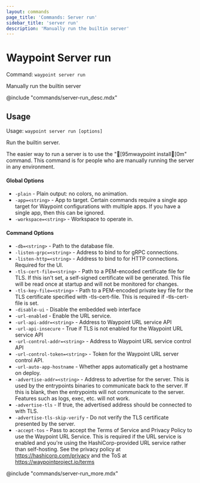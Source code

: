 ```yaml
---
layout: commands
page_title: 'Commands: Server run'
sidebar_title: 'server run'
description: 'Manually run the builtin server'
---
```


# Waypoint Server run

Command: `waypoint server run`

Manually run the builtin server

@include "commands/server-run_desc.mdx"

## Usage

Usage: `waypoint server run [options]`

Run the builtin server.

The easier way to run a server is to use the "[95mwaypoint install[0m" command.
This command is for people who are manually running the server in any
environment.

#### Global Options

- `-plain` - Plain output: no colors, no animation.
- `-app=<string>` - App to target. Certain commands require a single app target for Waypoint configurations with multiple apps. If you have a single app, then this can be ignored.
- `-workspace=<string>` - Workspace to operate in.

#### Command Options

- `-db=<string>` - Path to the database file.
- `-listen-grpc=<string>` - Address to bind to for gRPC connections.
- `-listen-http=<string>` - Address to bind to for HTTP connections. Required for the UI.
- `-tls-cert-file=<string>` - Path to a PEM-encoded certificate file for TLS. If this isn't set, a self-signed certificate will be generated. This file will be read once at startup and will not be monitored for changes.
- `-tls-key-file=<string>` - Path to a PEM-encoded private key file for the TLS certificate specified with -tls-cert-file. This is required if -tls-cert-file is set.
- `-disable-ui` - Disable the embedded web interface
- `-url-enabled` - Enable the URL service.
- `-url-api-addr=<string>` - Address to Waypoint URL service API
- `-url-api-insecure` - True if TLS is not enabled for the Waypoint URL service API
- `-url-control-addr=<string>` - Address to Waypoint URL service control API
- `-url-control-token=<string>` - Token for the Waypoint URL server control API.
- `-url-auto-app-hostname` - Whether apps automatically get a hostname on deploy.
- `-advertise-addr=<string>` - Address to advertise for the server. This is used by the entrypoints
  binaries to communicate back to the server. If this is blank, then
  the entrypoints will not communicate to the server. Features such as
  logs, exec, etc. will not work.
- `-advertise-tls` - If true, the advertised address should be connected to with TLS.
- `-advertise-tls-skip-verify` - Do not verify the TLS certificate presented by the server.
- `-accept-tos` - Pass to accept the Terms of Service and Privacy Policy to use the Waypoint URL Service. This is required if the URL service is enabled and you're using the HashiCorp-provided URL service rather than self-hosting. See the privacy policy at https://hashicorp.com/privacy and the ToS at https://waypointproject.io/terms

@include "commands/server-run_more.mdx"
